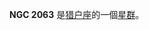 {{NGCInfoBox|NGCID=NGC 2063|發現者=弗里德里希·威廉·赫歇爾|發現日期=1783年12月26日|其他編號=|曆元=J2000.0|赤經=5時46分42秒
|赤緯=8°46'54"|星座=猎户座|星體=星群|星等=|表面亮度=|藍等=}}

'''NGC 2063''' 是[[猎户座|猎户座]]的一個[[星群|星群]]。

{{NGCReference|2063}}
{{Catalogs|NGC=2063}}
{{science-stub}}
